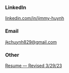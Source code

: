 ### LinkedIn

[linkedin.com/in/jimmy-huynh](https://linkedin.com/in/jimmy-huynh)

### Email

[jkchuynh829@gmail.com](mailto:jkchuynh829@gmail.com)

### Other

[Resume — Revised 3/29/23](https://docs.google.com/document/d/1NAt8Ila5O7vOVcp46NGCj03YDu2LdBaeb5FbA8fsBt8/edit?usp=sharing)

